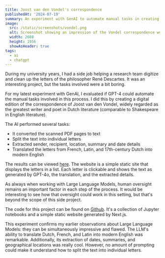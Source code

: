 ```yaml
---
title: Joost van den Vondel's correspondence
publishedAt: '2024-07-19'
summary: An experiment with GenAI to automate manual tasks in creating a critical edition of Joost van den Vondel's correspondence.
image:
  src: /static/screenshots/vondel.png
  alt: Screenshot showing an impression of the Vondel correspondence website
  width: 2688
  height: 1956
  showAsHeader: true
tags:
  - ai
  - chatgpt
---
```


During my university years, I had a side job helping a research team digitize and clean up the letters of the philosopher René Descartes. It was an interesting project, but the tasks involved were a bit boring.

For my latest experiment with GenAI, I evaluated if GPT-4 could automate the manual tasks involved in this process. I did this by creating a digital edition of the correspondence of Joost van den Vondel, widely regarded as the greatest writer and poet in Dutch literature (comparable to Shakespeare in English literature).

The AI performed several tasks:

- It converted the scanned PDF pages to text
- Split the text into individual letters
- Extracted sender, recipient, location, summary and date details
- Translated the letters from French, Latin, and 17th-century Dutch into modern English

The results can be viewed [here](https://vondel.koenvangilst.nl/). The website is a simple static site that displays the letters in a list. Each letter is clickable and shows the text as generated by GPT-4o, the translation, and the extracted details.

As always when working with Large Language Models, human oversight remains an important factor in each step of the process. It would be interesting to see how that oversight could work in this setting, but that's beyond the scope of this side project.

The code for this project can be found on [Github](https://github.com/vnglst/vondel-correspondence). It's a collection of Jupyter notebooks and a simple static website generated by Next.js.

This experiment confirms my earlier observations about Large Language Models: they can be simultaneously impressive and flawed. The LLM's ability to translate Dutch, French, and Latin into modern English was remarkable. Additionally, its extraction of dates, summaries, and geographical locations was really cool. However, no amount of prompting could make it understand how to split the text into individual letters.